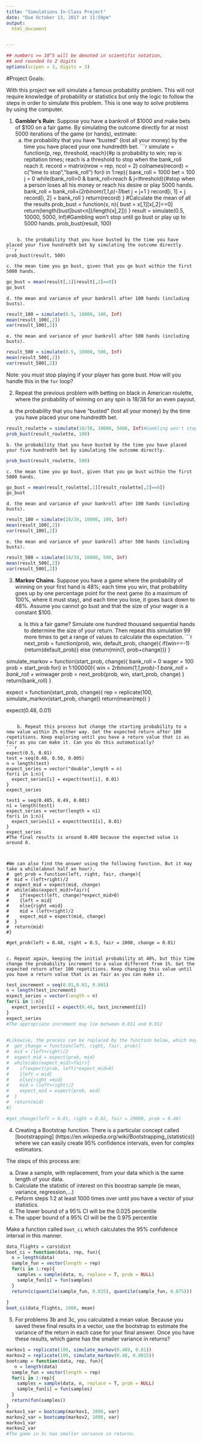 ```yaml
---
title: "Simulations In-Class Project"
date: "Due October 13, 2017 at 11:59pm"
output:
  html_document


---
```


<style type="text/css">
.table {

    width: 80%;
    margin-left:10%; 
    margin-right:10%;
}
</style>
```r
## numbers >= 10^5 will be denoted in scientific notation,
## and rounded to 2 digits
options(scipen = 3, digits = 3)
```




#Project Goals:


With this project we will simulate a famous probability problem. This will not require knowledge of probability or statistics but only the logic to follow the steps in order to simulate this problem. This is one way to solve problems by using the computer. 

 1. **Gambler's Ruin**: Suppose you have a bankroll of $1000 and make bets of $100 on a fair game. By simulating the outcome directly for at most 5000 iterations of the game (or hands), estimate:
    a. the probability that you have "busted" (lost all your money) by the time you have placed your one hundredth bet. 
```r
simulate = function(p, rep, threshold, reach){#p is probability to win; rep is repitation times; reach is a threshold                                         to stop when the bank_roll reach it.
record = matrix(nrow = rep, ncol = 2)
colnames(record) = c("time to stop","bank_roll")
for(i in 1:rep){
  bank_roll = 1000
  bet = 100
  j = 0
  while(bank_roll>0 & bank_roll<reach & j<threshold){#stop when a person loses all his money or reach his desire or                                                 play 5000 hands.
   bank_roll = bank_roll+(2*rbinom(1,1,p)-1)*bet
    j = j+1
  }
  record[i, 1] = j
  record[i, 2] = bank_roll
}
return(record)
}
#Calculate the mean of all the results
prob_bust = function(x, n){
  bust = x[,1][x[,2]==0]
  return(length(bust[bust<n])/length(x[,2]))
}
result = simulate(0.5, 10000, 5000, Inf)#Gambling won't stop until go bust or play up to 5000 hands.
prob_bust(result, 100)

```

    b. the probability that you have busted by the time you have placed your five hundredth bet by simulating the outcome directly. 
```r
prob_bust(result, 500)

```

    c. the mean time you go bust, given that you go bust within the first 5000 hands.
```r
go_bust = mean(result[,1][result[,2]==0])
go_bust
```

    d. the mean and variance of your bankroll after 100 hands (including busts).
```r
result_100 = simulate(0.5, 10000, 100, Inf)
mean(result_100[,2])
var(result_100[,2])
```


    e. the mean and variance of your bankroll after 500 hands (including busts).
```r
result_500 = simulate(0.5, 10000, 500, Inf)
mean(result_500[,2])
var(result_500[,2])
``` 
Note: you *must* stop playing if your player has gone bust. How will you handle this in the `for` loop?

2. Repeat the previous problem with betting on black in American roulette, where the probability of winning on any spin is 18/38 for an even payout.
 a. the probability that you have "busted" (lost all your money) by the time you have placed your one hundredth bet. 
```r
result_roulette = simulate(18/38, 10000, 5000, Inf)#Gambling won't stop until go bust or play up to 5000 hands.
prob_bust(result_roulette, 100)

```

    b. the probability that you have busted by the time you have placed your five hundredth bet by simulating the outcome directly. 
```r
prob_bust(result_roulette, 500)

```

    c. the mean time you go bust, given that you go bust within the first 5000 hands.
```r
go_bust = mean(result_roulette[,1][result_roulette[,2]==0])
go_bust
```

    d. the mean and variance of your bankroll after 100 hands (including busts).
```r
result_100 = simulate(18/38, 10000, 100, Inf)
mean(result_100[,2])
var(result_100[,2])
```


    e. the mean and variance of your bankroll after 500 hands (including busts).
```r
result_500 = simulate(18/38, 10000, 500, Inf)
mean(result_500[,2])
var(result_500[,2])
``` 



3. **Markov Chains**. Suppose you have a game where the probability of winning on your first hand is 48%; each time you win, that probability goes up by one percentage point for the next game (to a maximum of 100%, where it must stay), and each time you lose, it goes back down to 48%. Assume you cannot go bust and that the size of your wager is a constant $100.

    a. Is this a fair game? Simulate one hundred thousand sequential hands to determine the size of your return. Then repeat this simulation 99 more times to get a range of values to calculate the expectation.
```r
next_prob = function(prob, win, default_prob, change){
  if(win==-1){return(default_prob)}
  else {return(min(1, prob+change))}
}

simulate_markov = function(start_prob, change){
  bank_roll = 0
  wager = 100
  prob = start_prob
  for(i in 1:100000){
  win = 2*rbinom(1,1,prob)-1
  bank_roll = bank_roll + win*wager
  prob = next_prob(prob, win, start_prob, change)
  }
  return(bank_roll)
}


expect = function(start_prob, change){
  rep = replicate(100, simulate_markov(start_prob, change))
  return(mean(rep))
}

expect(0.48, 0.01)


```

    b. Repeat this process but change the starting probability to a new value within 2% either way. Get the expected return after 100 repetitions. Keep exploring until you have a return value that is as fair as you can make it. Can you do this automatically?
```r
expect(0.5, 0.01)
test = seq(0.48, 0.50, 0.005)
n = length(test)
expect_series = vector("double",length = n)
for(i in 1:n){
  expect_series[i] = expect(test[i], 0.01)
}
expect_series

test1 = seq(0.485, 0.49, 0.001)
n1 = length(test1)
expect_series = vector(length = n1)
for(i in 1:n){
  expect_series[i] = expect(test1[i], 0.01)
}
expect_series
#The final results is around 0.489 because the expected value is around 0.



#We can also find the answer using the following function. But it may take a while(about half an hour).
#  get_prob = function(left, right, fair, change){
#  mid = (left+right)/2
#  expect_mid = expect(mid, change)
#  while(abs(expect_mid)>fair){
#    if(expect(left, change)*expect_mid>0)
#    {left = mid}
#    else{right =mid}
#    mid = (left+right)/2
#    expect_mid = expect(mid, change)
#  }
#  return(mid)
#}

#get_prob(left = 0.48, right = 0.5, fair = 2000, change = 0.01) 
  

```

    c. Repeat again, keeping the initial probability at 48%, but this time change the probability increment to a value different from 1%. Get the expected return after 100 repetitions. Keep changing this value until you have a return value that is as fair as you can make it. 
```r
test_increment = seq(0.01,0.02, 0.001)
n = length(test_increment)
expect_series = vector(length = n)
for(i in 1:n){
  expect_series[i] = expect(0.48, test_increment[i])
}
expect_series
#The appropriate increment may lie between 0.011 and 0.012
 

#Likewise, the process can be replaced by the function below, which may take a while to run.
#  get_change = function(left, right, fair, prob){
#  mid = (left+right)/2
#  expect_mid = expect(prob, mid)
#  while(abs(expect_mid)>fair){
#    if(expect(prob, left)*expect_mid>0)
#    {left = mid}
#    else{right =mid}
#    mid = (left+right)/2
#    expect_mid = expect(prob, mid)
#  }
#  return(mid)
#}

#get_change(left = 0.01, right = 0.02, fair = 20000, prob = 0.48)
```




4. Creating a Bootstrap function. There is a particular concept called [bootstrapping]
(https://en.wikipedia.org/wiki/Bootstrapping_(statistics)) where we can easily create 95% confidence intervals, even for complex estimators.


The steps of this process are:

  a. Draw a sample, with replacement, from your data which is the same length of your data.
  b. Calculate the statistic of interest on this boostrap sample (ie mean, variance, regression,...)
  c. Peform steps 1:2 at least 1000 times over until you have a vector of your statistics. 
  d. The lower bound of a 95% CI will be the 0.025 percentile
  e. The upper bound of a 95% CI will be the 0.975 percentile

Make a function called `boot_ci` which calculates the 95% confidence interval in this manner. 
```r
data_flights = cars$dist
boot_ci = function(data, rep, fun){
  n = length(data)
  sample_fun = vector(length = rep)
  for(i in 1:rep){
    samples = sample(data, n, replace = T, prob = NULL)
    sample_fun[i] = fun(samples)
  }
  return(c(quantile(sample_fun, 0.025), quantile(sample_fun, 0.075)))
  
}
boot_ci(data_flights, 1000, mean)
```


5. For problems 3b and 3c, you calculated a mean value. Because you saved these final results in a vector, use the bootstrap to estimate the variance of the return in each case for your final answer. Once you have these results, which game has the smaller variance in returns?
```r
markov1 = replicate(100, simulate_markov(0.489, 0.01))
markov2 = replicate(100, simulate_markov(0.48, 0.0015))
bootcamp = function(data, rep, fun){
   n = length(data)
  sample_fun = vector(length = rep)
  for(i in 1:rep){
    samples = sample(data, n, replace = T, prob = NULL)
    sample_fun[i] = fun(samples)
  }
  return(fun(samples))
}
markov1_var = bootcamp(markov1, 1000, var)
markov2_var = bootcamp(markov2, 1000, var)
markov1_var
markov2_var
#The game in 3c has smaller variance in returns.
``` 

